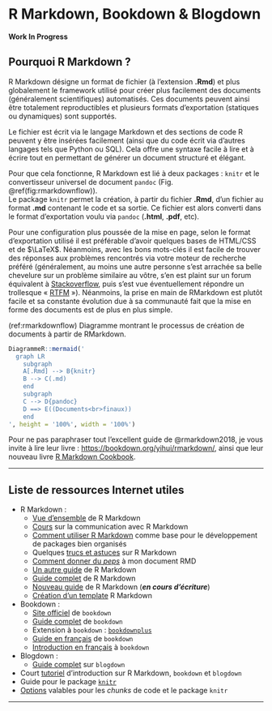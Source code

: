 # R Markdown, Bookdown & Blogdown {#rmarkdown}

::: {.infobox .caution data-latex="{caution}"}
**Work In Progress**
:::

## Pourquoi R Markdown ? {#pourquoi-rmarkdown}



R Markdown désigne un format de fichier (à l'extension **.Rmd**) et plus
globalement le framework utilisé pour créer plus facilement des documents
(généralement scientifiques) automatisés. Ces documents peuvent ainsi être
totalement reproductibles et plusieurs formats d'exportation (statiques ou
dynamiques) sont supportés.

Le fichier est écrit via le langage Markdown et des sections de code R peuvent y
être insérées facilement (ainsi que du code écrit via d'autres langages tels
que Python ou SQL). Cela offre une syntaxe facile à lire et à écrire tout en
permettant de générer un document structuré et élégant.

Pour que cela fonctionne, R Markdown est lié à deux packages : `knitr` et le
convertisseur universel de document `pandoc` (Fig. \@ref(fig:rmarkdownflow)).  
Le package `knitr` permet la création, à partir du fichier **.Rmd**, d'un fichier
au format **.md** contenant le code et sa sortie. Ce fichier est alors converti
dans le format d'exportation voulu via `pandoc` (**.html**, **.pdf**, etc).

Pour une configuration plus poussée de la mise en page, selon le format
d'exportation utilisé il est préférable d'avoir quelques bases de HTML/CSS et de
$\LaTeX$. Néanmoins, avec les bons mots-clés il est facile de trouver des
réponses aux problèmes rencontrés via votre moteur de recherche préféré
(généralement, au moins une autre personne s'est arrachée sa belle chevelure sur
un problème similaire au vôtre, s'en est plaint sur un forum équivalent à
[Stackoverflow](https://stackoverflow.com/questions), puis s'est vue
éventuellement répondre un trollesque «
[RTFM](https://knowyourmeme.com/memes/rtfm) »). Néanmoins, la prise en main de
RMarkdown est plutôt facile et sa constante évolution due à sa communauté fait
que la mise en forme des documents est de plus en plus simple.

(ref:rmarkdownflow) Diagramme montrant le processus de création de documents à partir de RMarkdown.

```r
DiagrammeR::mermaid('
  graph LR
    subgraph 
    A[.Rmd] --> B{knitr}
    B --> C(.md)
    end
    subgraph 
    C --> D{pandoc}
    D ==> E((Documents<br>finaux))
    end
', height = '100%', width = '100%')
```

Pour ne pas paraphraser tout l'excellent guide de @rmarkdown2018, je vous invite
à lire leur livre : <https://bookdown.org/yihui/rmarkdown/>, ainsi que leur
nouveau livre [R Markdown
Cookbook](https://bookdown.org/yihui/rmarkdown-cookbook/).

***

## Liste de ressources Internet utiles {.unnumbered #ref-rmd}

* R Markdown :
  - [Vue d'ensemble](https://rmarkdown.rstudio.com/lesson-1.html) de R Markdown
  - [Cours](https://ysc-rmarkdown.netlify.app/) sur la communication avec R Markdown
  - [Comment utiliser R Markdown](https://emilyriederer.netlify.app/post/rmarkdown-driven-development/)
  comme base pour le développement de packages bien organisés
  - Quelques [trucs et astuces](https://www.dataquest.io/blog/r-markdown-tips-tricks-and-shortcuts/)
   sur R Markdown
  - [Comment donner du *peps*](https://holtzy.github.io/Pimp-my-rmd/)
   à mon document RMD
  - [Un autre guide](https://www.dataquest.io/blog/r-markdown-guide-cheatsheet/)
   de R Markdown
  - [Guide complet](https://bookdown.org/yihui/rmarkdown/) de R Markdown
  - [Nouveau guide](https://bookdown.org/yihui/rmarkdown-cookbook/)
  de R Markdown (***en cours d'écriture***)
  - [Création d'un template](https://danawanzer.com/using-r-for-immediate-reporting-in-evaluation/)
   R Markdown
* Bookdown :
  - [Site officiel](https://bookdown.org/home/about/) de `bookdown`
  - [Guide complet](https://bookdown.org/yihui/bookdown/) de `bookdown`
  - Extension à `bookdown` : [`bookdownplus`](https://bookdown.org/baydap/bookdownplus/)
  - [Guide en français](https://statistique-et-logiciel-r.com/creer-un-livre-document-avec-bookdown/)
  de `bookdown`
  - [Introduction en français](https://thinkr.fr/rediger-avec-bookdown-pourquoi-comment/)
   à `bookdown`
* Blogdown :
  - [Guide complet](https://bookdown.org/yihui/blogdown/) sur `blogdown`
* Court [tutoriel](https://slides.yihui.org/2017-rmarkdown-UNL-Yihui-Xie.html#1)
 d'introduction sur R Markdown, `bookdown` et `blogdown`
* Guide pour le package [`knitr`](https://yihui.org/knitr/)
* [Options](https://yihui.org/knitr/options/) valables pour les *chunks* de code
et le package `knitr`

***
